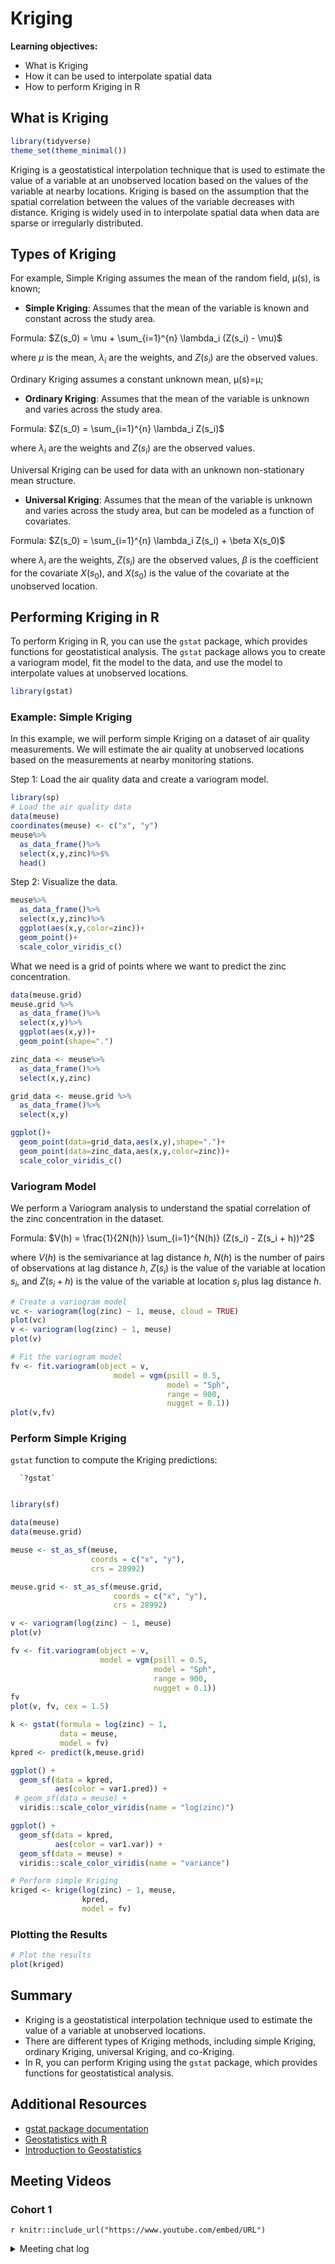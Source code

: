 # Kriging

**Learning objectives:**

- What is Kriging
- How it can be used to interpolate spatial data
- How to perform Kriging in R




## What is Kriging


```r
library(tidyverse)
theme_set(theme_minimal())
```

Kriging is a geostatistical interpolation technique that is used to estimate the value of a variable at an unobserved location based on the values of the variable at nearby locations. Kriging is based on the assumption that the spatial correlation between the values of the variable decreases with distance. Kriging is widely used in to interpolate spatial data when data are sparse or irregularly distributed.


## Types of Kriging

For example, Simple Kriging assumes the mean of the random field, μ(s), is known; 

- **Simple Kriging**: Assumes that the mean of the variable is known and constant across the study area.

Formula: $Z(s_0) = \mu + \sum_{i=1}^{n} \lambda_i (Z(s_i) - \mu)$

where $\mu$ is the mean, $\lambda_i$ are the weights, and $Z(s_i)$ are the observed values.


Ordinary Kriging assumes a constant unknown mean, μ(s)=μ; 

- **Ordinary Kriging**: Assumes that the mean of the variable is unknown and varies across the study area.

Formula: $Z(s_0) = \sum_{i=1}^{n} \lambda_i Z(s_i)$

where $\lambda_i$ are the weights and $Z(s_i)$ are the observed values.

Universal Kriging can be used for data with an unknown non-stationary mean structure.

- **Universal Kriging**: Assumes that the mean of the variable is unknown and varies across the study area, but can be modeled as a function of covariates.

Formula: $Z(s_0) = \sum_{i=1}^{n} \lambda_i Z(s_i) + \beta X(s_0)$

where $\lambda_i$ are the weights, $Z(s_i)$ are the observed values, $\beta$ is the coefficient for the covariate $X(s_0)$, and $X(s_0)$ is the value of the covariate at the unobserved location.

## Performing Kriging in R

To perform Kriging in R, you can use the `gstat` package, which provides functions for geostatistical analysis. The `gstat` package allows you to create a variogram model, fit the model to the data, and use the model to interpolate values at unobserved locations.

```r
library(gstat)
```

### Example: Simple Kriging

In this example, we will perform simple Kriging on a dataset of air quality measurements. We will estimate the air quality at unobserved locations based on the measurements at nearby monitoring stations.

Step 1: Load the air quality data and create a variogram model.

```r
library(sp)
# Load the air quality data
data(meuse)
coordinates(meuse) <- c("x", "y")
meuse%>%
  as_data_frame()%>%
  select(x,y,zinc)%>$%
  head()
```

Step 2: Visualize the data.
```r
meuse%>%
  as_data_frame()%>%
  select(x,y,zinc)%>%
  ggplot(aes(x,y,color=zinc))+
  geom_point()+
  scale_color_viridis_c()
```

What we need is a grid of points where we want to predict the zinc concentration. 

```r
data(meuse.grid)
meuse.grid %>%
  as_data_frame()%>%
  select(x,y)%>%
  ggplot(aes(x,y))+
  geom_point(shape=".")
```

```r
zinc_data <- meuse%>%
  as_data_frame()%>%
  select(x,y,zinc)

grid_data <- meuse.grid %>%
  as_data_frame()%>%
  select(x,y)

ggplot()+
  geom_point(data=grid_data,aes(x,y),shape=".")+
  geom_point(data=zinc_data,aes(x,y,color=zinc))+
  scale_color_viridis_c()
```

### Variogram Model

We perform a Variogram analysis to understand the spatial correlation of the zinc concentration in the dataset.

Formula: $V(h) = \frac{1}{2N(h)} \sum_{i=1}^{N(h)} (Z(s_i) - Z(s_i + h))^2$

where $V(h)$ is the semivariance at lag distance $h$, $N(h)$ is the number of pairs of observations at lag distance $h$, $Z(s_i)$ is the value of the variable at location $s_i$, and $Z(s_i + h)$ is the value of the variable at location $s_i$ plus lag distance $h$.

```r
# Create a variogram model
vc <- variogram(log(zinc) ~ 1, meuse, cloud = TRUE)
plot(vc)
v <- variogram(log(zinc) ~ 1, meuse)
plot(v)
```

```r
# Fit the variogram model
fv <- fit.variogram(object = v, 
                       model = vgm(psill = 0.5,
                                   model = "Sph", 
                                   range = 900,
                                   nugget = 0.1))
plot(v,fv)
```

### Perform Simple Kriging

`gstat` function to compute the Kriging predictions:

      `?gstat`
      
```r
library(sf)

data(meuse)
data(meuse.grid)

meuse <- st_as_sf(meuse, 
                  coords = c("x", "y"), 
                  crs = 28992)

meuse.grid <- st_as_sf(meuse.grid, 
                       coords = c("x", "y"),
                       crs = 28992)
```
      
```r
v <- variogram(log(zinc) ~ 1, meuse)
plot(v)
```

```r
fv <- fit.variogram(object = v,
                    model = vgm(psill = 0.5, 
                                model = "Sph",
                                range = 900, 
                                nugget = 0.1))
fv
plot(v, fv, cex = 1.5)
```

      
```r
k <- gstat(formula = log(zinc) ~ 1, 
           data = meuse, 
           model = fv)
kpred <- predict(k,meuse.grid)
```

```r
ggplot() + 
  geom_sf(data = kpred, 
          aes(color = var1.pred)) +
 # geom_sf(data = meuse) +
  viridis::scale_color_viridis(name = "log(zinc)")

ggplot() + 
  geom_sf(data = kpred, 
          aes(color = var1.var)) +
  geom_sf(data = meuse) +
  viridis::scale_color_viridis(name = "variance") 
```


```r
# Perform simple Kriging
kriged <- krige(log(zinc) ~ 1, meuse,
                kpred,
                model = fv)
```

### Plotting the Results

```r
# Plot the results
plot(kriged)
```

## Summary

- Kriging is a geostatistical interpolation technique used to estimate the value of a variable at unobserved locations.
- There are different types of Kriging methods, including simple Kriging, ordinary Kriging, universal Kriging, and co-Kriging.
- In R, you can perform Kriging using the `gstat` package, which provides functions for geostatistical analysis.

## Additional Resources

- [gstat package documentation](https://cran.r-project.org/web/packages/gstat/gstat.pdf)
- [Geostatistics with R](https://www.r-bloggers.com/2016/02/geostatistics-with-r-tutorial/)
- [Introduction to Geostatistics](https://www.youtube.com/watch?v=8v9v7JcOwJc)


## Meeting Videos {-}

### Cohort 1 {-}

`r knitr::include_url("https://www.youtube.com/embed/URL")`

<details>
<summary> Meeting chat log </summary>

```
LOG
```
</details>
